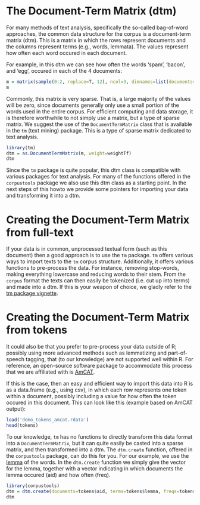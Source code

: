 The Document-Term Matrix (dtm)
========================================================

For many methods of text analysis, specifically the so-called bag-of-word approaches, the common data structure for the corpus is a document-term matrix (dtm). This is a matrix in which the rows represent documents and the columns represent terms (e.g., words, lemmata). The values represent how often each word occured in each document. 

For example, in this dtm we can see how often the words 'spam', 'bacon', and 'egg', occured in each of the 4 documents:
```r
m = matrix(sample(0:2, replace=T, 12), ncol=3, dimnames=list(documents=c('doc1','doc2','doc3','doc4'), terms=c('spam','bacon','egg')))
m
```

Commonly, this matrix is very sparse. That is, a large majority of the values will be zero, since documents generally only use a small portion of the words used in the entire corpus. For efficient computing and data storage, it is therefore worthwhile to not simply use a matrix, but a type of sparse matrix. We suggest the use of the `DocumentTermMatrix` class that is available in the `tm` (text mining) package. This is a type of sparse matrix dedicated to text analysis.

```r
library(tm)
dtm = as.DocumentTermMatrix(m, weight=weightTf)
dtm
```

Since the `tm` package is quite popular, this dtm class is compatible with various packages for text analysis. For many of the functions offered in the `corpustools` package we also use this dtm class as a starting point. In the next steps of this howto we provide some pointers for importing your data and transforming it into a dtm.

Creating the Document-Term Matrix from full-text
========================================================

If your data is in common, unprocessed textual form (such as this document) then a good approach is to use the `tm` package. `tm` offers various ways to import texts to the `tm` corpus structure. Additionally, it offers various functions to pre-process the data. For instance, removing stop-words, making everything lowercase and reducing words to their stem. From the `corpus` format the texts can then easily be tokenized (i.e. cut up into terms) and made into a dtm. If this is your weapon of choice, we gladly refer to the [tm package vignette](http://cran.r-project.org/web/packages/tm/vignettes/tm.pdf).

Creating the Document-Term Matrix from tokens
========================================================

It could also be that you prefer to pre-process your data outside of R; possibly using more advanced methods such as lemmatizing and part-of-speech tagging, that (to our knowledge) are not supported well within R. For reference, an open-source software package to accommodate this process that we are affiliated with is [AmCAT](https://github.com/amcat/). 

If this is the case, then an easy and efficient way to import this data into R is as a data.frame (e.g., using csv), in which each row represents one token within a document, possibly including a value for how often the token occured in this document. This can look like this (example based on AmCAT output):

```r
load('demo_tokens_amcat.rdata')
head(tokens)
```

To our knowledge, `tm` has no functions to directly transform this data format into a `DocumentTermMatrix`, but it can quite easily be casted into a sparse matrix, and then transformed into a dtm. The `dtm.create` function, offered in the `corpustools` package, can do this for you. For our example, we use the [lemma](http://en.wikipedia.org/wiki/Lemma_(morphology)) of the words. In the `dtm.create` function we simply give the vector for the lemma, together with a vector indicating in which documents the lemma occured (aid) and how often (freq).

```r
library(corpustools)
dtm = dtm.create(documents=tokens$aid, terms=tokens$lemma, freqs=tokens$freq)
dtm
```

